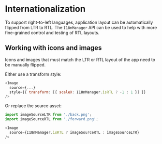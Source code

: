 <Meta title="Guides|Internationalization" />

# Internationalization

To support right-to-left languages, application layout can be automatically
flipped from LTR to RTL. The `I18nManager` API can be used to help with more
fine-grained control and testing of RTL layouts.

## Working with icons and images

Icons and images that must match the LTR or RTL layout of the app need to be manually flipped.

Either use a transform style:

```js
<Image
  source={...}
  style={{ transform: [{ scaleX: I18nManager.isRTL ? -1 : 1 }] }}
/>
```

Or replace the source asset:

```js
import imageSourceLTR from './back.png';
import imageSourceRTL from './forward.png';

<Image
  source={I18nManager.isRTL ? imageSourceRTL : imageSourceLTR}
/>
```
